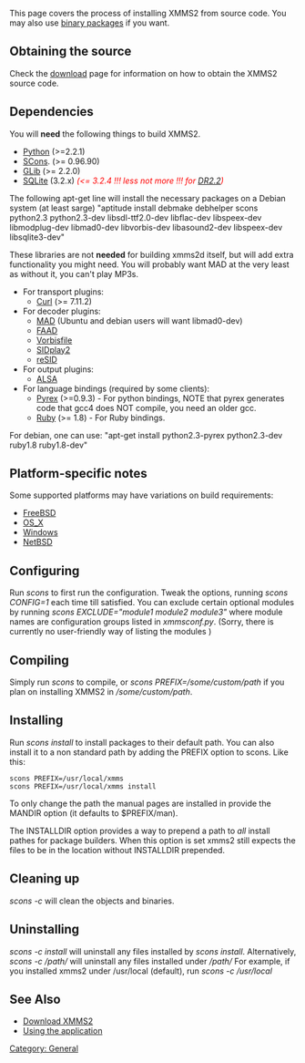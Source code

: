 {{Navbar}}

This page covers the process of installing XMMS2 from source code. You may also use [[Download XMMS2#Binary_Packages | binary packages]] if you want.

== Obtaining the source ==

Check the [[Download XMMS2 | download]] page for information on how to obtain the XMMS2 source code.

== Dependencies ==

You will '''need''' the following things to build XMMS2.

* [http://www.python.org/ Python] (>=2.2.1)
* [http://www.scons.org/ SCons]. (>= 0.96.90)
* [http://www.gtk.org/ GLib] (>= 2.2.0)
* [http://www.sqlite.org SQLite] (3.2.x) <span style="color: red">''(<= 3.2.4 !!! less not more !!! for [[Release:DR2.2 | DR2.2]])''</span>

The following apt-get line will install the necessary packages on a Debian system (at least sarge)  "aptitude install debmake debhelper scons python2.3 python2.3-dev libsdl-ttf2.0-dev libflac-dev libspeex-dev libmodplug-dev libmad0-dev libvorbis-dev libasound2-dev libspeex-dev libsqlite3-dev"

These libraries are not '''needed''' for building xmms2d itself, but will add extra functionality you might need. You will probably want MAD at the very least as without it, you can't play MP3s.

*For transport plugins:
** [http://curl.haxx.se Curl] (>= 7.11.2)
*For decoder plugins:
** [http://www.underbit.com/products/mad/ MAD] (Ubuntu and debian users will want libmad0-dev)
** [http://www.audiocoding.com/ FAAD]
** [http://www.xiph.org Vorbisfile]
** [http://sidplay2.sourceforge.net/ SIDplay2]
** [http://www.geocities.com/SiliconValley/Lakes/5147/resid/ reSID]
*For output plugins:
** [http://www.alsa-project.org ALSA]
*For language bindings (required by some clients):
** [http://www.cosc.canterbury.ac.nz/~greg/python/Pyrex/ Pyrex] (>=0.9.3) - For python bindings, NOTE that pyrex generates code that gcc4 does NOT compile, you need an older gcc.
** [http://www.ruby-lang.org/ Ruby] (>= 1.8) - For Ruby bindings.

For debian, one can use:
"apt-get install python2.3-pyrex python2.3-dev ruby1.8 ruby1.8-dev"

== Platform-specific notes ==
Some supported platforms may have variations on build requirements:
* [[FreeBSD]]
* [[OS_X]]
* [[Windows]]
* [[NetBSD]]

== Configuring ==
Run ''scons'' to first run the configuration. Tweak the options, running ''scons CONFIG=1'' each time till satisfied. You can exclude certain optional modules by running ''scons EXCLUDE="module1 module2 module3"'' where module names are configuration groups listed in ''xmmsconf.py''. (Sorry, there is currently no user-friendly way of listing the modules )

== Compiling ==
Simply run ''scons'' to compile, or ''scons PREFIX=/some/custom/path'' if you plan on installing XMMS2 in ''/some/custom/path''.

== Installing ==

Run ''scons install'' to install packages to their default path. You can also install it to a non standard path by adding the PREFIX option to scons. Like this:

 scons PREFIX=/usr/local/xmms
 scons PREFIX=/usr/local/xmms install

To only change the path the manual pages are installed in provide the MANDIR option (it defaults to $PREFIX/man).

The INSTALLDIR option provides a way to prepend a path to ''all'' install pathes for package builders. When this option is set xmms2 still expects the files to be in the location without INSTALLDIR prepended.

== Cleaning up ==

''scons -c'' will clean the objects and binaries.

== Uninstalling ==
''scons -c install'' will uninstall any files installed by ''scons install''. Alternatively, ''scons -c /path/'' will uninstall any files installed under ''/path/''
For example, if you installed xmms2 under /usr/local (default), run ''scons -c /usr/local''

== See Also ==
* [[Download XMMS2]]
* [[Using the application]]

[[Category: General]]